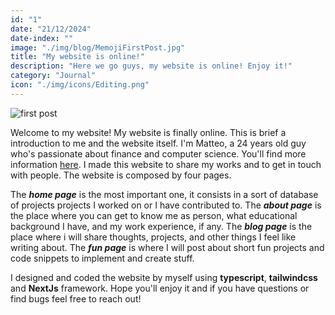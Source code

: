 ```yaml
---
id: "1"
date: "21/12/2024"
date-index: ""
image: "./img/blog/MemojiFirstPost.jpg"
title: "My website is online!"
description: "Here we go guys, my website is online! Enjoy it!"
category: "Journal"
icon: "./img/icons/Editing.png"
---
```


![first post](../img/blog/MemojiFirstPost.jpg)

Welcome to my website!
My website is finally online. This is brief a introduction to me and the website itself.
I'm Matteo, a 24 years old guy who's passionate about finance and computer science. You'll find more information [here](../about).
I made this website to share my works and to get in touch with people. The website is composed by four pages.

The **_home page_** is the most important one, it consists in a sort of database of projects projects I worked on or I have contributed to.
The **_about page_** is the place where you can get to know me as person, what educational background I have, and my work experience, if any.
The **_blog page_** is the place where i will share thoughts, projects, and other things I feel like writing about.
The **_fun page_** is where I will post about short fun projects and code snippets to implement and create stuff.

I designed and coded the website by myself using **typescript**, **tailwindcss** and **NextJs** framework.
Hope you'll enjoy it and if you have questions or find bugs feel free to reach out!
